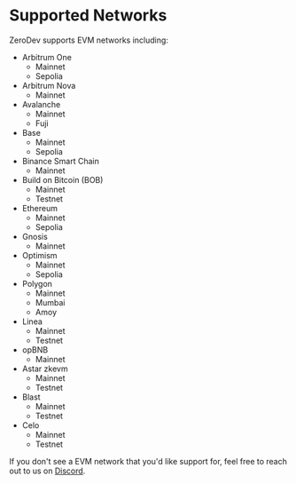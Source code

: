 # Supported Networks

ZeroDev supports EVM networks including:

- Arbitrum One
  - Mainnet
  - Sepolia
- Arbitrum Nova
  - Mainnet
- Avalanche
  - Mainnet
  - Fuji
- Base
  - Mainnet
  - Sepolia
- Binance Smart Chain
  - Mainnet
- Build on Bitcoin (BOB)
  - Mainnet
  - Testnet
- Ethereum
  - Mainnet
  - Sepolia
- Gnosis
  - Mainnet
- Optimism
  - Mainnet
  - Sepolia
- Polygon
  - Mainnet
  - Mumbai
  - Amoy
- Linea
  - Mainnet
  - Testnet
- opBNB
  - Mainnet
- Astar zkevm
  - Mainnet
  - Testnet
- Blast
  - Mainnet
  - Testnet
- Celo
  - Mainnet
  - Testnet

If you don't see a EVM network that you'd like support for, feel free to reach out to us on [Discord](https://discord.gg/KS9MRaTSjx).

